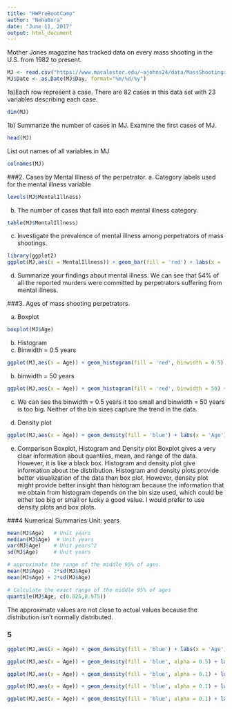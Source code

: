 ---
title: "HWPreBootCamp"
author: "NehaBora"
date: "June 11, 2017"
output: html_document
---


Mother Jones magazine has tracked data on every mass shooting in the U.S. from 1982 to present.
```{r}
MJ <- read.csv("https://www.macalester.edu/~ajohns24/data/MassShootings.csv")
MJ$Date <- as.Date(MJ$Day, format="%m/%d/%y")

```

1a)Each row represent a case. There are 82 cases in this data set with 23 variables describing each case. 

```{r}
dim(MJ)

```

1b) Summarize the number of cases in MJ. Examine the first cases of MJ.
```{r}
head(MJ)
```

List out names of all variables in MJ
```{r}
colnames(MJ)
```

###2. Cases by Mental Illness of the perpetrator.
a. Category labels used for the mental illness variable
```{r}
levels(MJ$MentalIllness)

```
b. The number of cases that fall into each mental illness category.
```{r}
table(MJ$MentalIllness)
```
c. Investigate the prevalence of mental illness among perpetrators of mass shootings.

```{r}
library(ggplot2)
ggplot(MJ,aes(x = MentalIllness)) + geom_bar(fill = 'red') + labs(x = 'Mental Illness', y = 'Counts')
```

d. Summarize your findings about mental illness.
We can see that 54% of all the reported murders were committed by perpetrators suffering from mental illness. 

###3. Ages of mass shooting perpetrators.

a. Boxplot 
```{r}
boxplot(MJ$Age)
```

b. Histogram
a. Binwidth = 0.5 years
```{r}
ggplot(MJ,aes(x = Age)) + geom_histogram(fill = 'red', binwidth = 0.5) + labs(x = 'Age', y = 'Counts')
```
b. binwidth = 50 years
```{r}
ggplot(MJ,aes(x = Age)) + geom_histogram(fill = 'red', binwidth = 50) + labs(x = 'Age', y = 'Counts') 
```
c. We can see the binwidth = 0.5 years it too small and binwidth = 50 years is too big. Neither of the bin sizes capture the trend in the data. 

d. Density plot
```{r}
ggplot(MJ,aes(x = Age)) + geom_density(fill = 'blue') + labs(x = 'Age')
```

e. Comparison Boxplot, Histogram and Density plot
Boxplot gives a very clear information about quantiles, mean, and range of the data. However, it is like a black box. Histogram and density plot give information about the distribution. Histogram and density plots provide better visualization of the data than box plot. However, density plot might provide better insight than histogram because the information that we obtain from histogram depends on the bin size used, which could be either too big or small or lucky a good value. I would prefer to use density plots and box plots. 


###4 Numerical Summaries
Unit: years
```{r}
mean(MJ$Age)   # Unit years
median(MJ$Age)  # Unit years
var(MJ$Age)    # Unit years^2
sd(MJ$Age)     # Unit years

# approximate the range of the middle 95% of ages.
mean(MJ$Age) - 2*sd(MJ$Age)
mean(MJ$Age) + 2*sd(MJ$Age)

# Calculate the exact range of the middle 95% of ages
quantile(MJ$Age, c(0.025,0.975))

```
The approximate values are not close to actual values because the distribution isn't  normally distributed. 

### 5

```{r}
ggplot(MJ,aes(x = Age)) + geom_density(fill = 'blue') + labs(x = 'Age') +ggtitle('Density plot for MJ$Age')

ggplot(MJ,aes(x = Age)) + geom_density(fill = 'blue', alpha = 0.5) + labs(x = 'Age') +ggtitle('Density plot for MJ$Age')

ggplot(MJ,aes(x = Age)) + geom_density(fill = 'blue', alpha = 0.1) + labs(x = 'Age') +ggtitle('Density plot for MJ$Age') + geom_vline(xintercept=mean(MJ$Age), color="red") 

ggplot(MJ,aes(x = Age)) + geom_density(fill = 'blue', alpha = 0.1) + labs(x = 'Age') +ggtitle('Density plot for MJ$Age') + geom_vline(xintercept=mean(MJ$Age), color="red") + geom_vline(xintercept=median(MJ$Age), color="green")

ggplot(MJ,aes(x = Age)) + geom_density(fill = 'blue', alpha = 0.1) + labs(x = 'Age') +ggtitle('Density plot for MJ$Age') + geom_vline(xintercept=mean(MJ$Age), color="red") + geom_vline(xintercept=median(MJ$Age), color="green") + coord_cartesian(xlim = c(0, 100))
```

